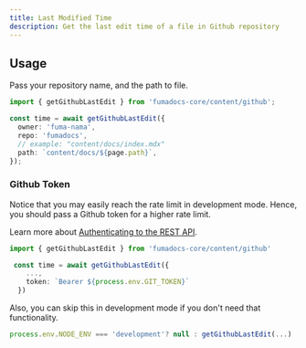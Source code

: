 ```yaml
---
title: Last Modified Time
description: Get the last edit time of a file in Github repository
---
```


## Usage

Pass your repository name, and the path to file.

```ts
import { getGithubLastEdit } from 'fumadocs-core/content/github';

const time = await getGithubLastEdit({
  owner: 'fuma-nama',
  repo: 'fumadocs',
  // example: "content/docs/index.mdx"
  path: `content/docs/${page.path}`,
});
```

### Github Token

Notice that you may easily reach the rate limit in development mode. Hence, you
should pass a Github token for a higher rate limit.

Learn more about
[Authenticating to the REST API](https://docs.github.com/en/rest/overview/authenticating-to-the-rest-api).

```ts
import { getGithubLastEdit } from 'fumadocs-core/content/github'

 const time = await getGithubLastEdit({
    ...,
    token: `Bearer ${process.env.GIT_TOKEN}`
  })
```

Also, you can skip this in development mode if you don't need that
functionality.

```ts
process.env.NODE_ENV === 'development'? null : getGithubLastEdit(...)
```
